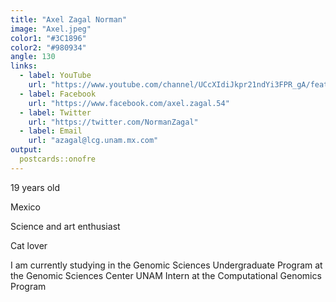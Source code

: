```yaml
---
title: "Axel Zagal Norman"
image: "Axel.jpeg"
color1: "#3C1896"
color2: "#980934"
angle: 130
links:
  - label: YouTube
    url: "https://www.youtube.com/channel/UCcXIdiJkpr21ndYi3FPR_gA/featured"
  - label: Facebook
    url: "https://www.facebook.com/axel.zagal.54"
  - label: Twitter
    url: "https://twitter.com/NormanZagal"
  - label: Email
    url: "azagal@lcg.unam.mx.com"
output:
  postcards::onofre
---
```

19 years old

Mexico

Science and art enthusiast

Cat lover

I am currently studying in the Genomic Sciences Undergraduate Program at the 
Genomic Sciences Center UNAM
Intern at the Computational Genomics Program 
